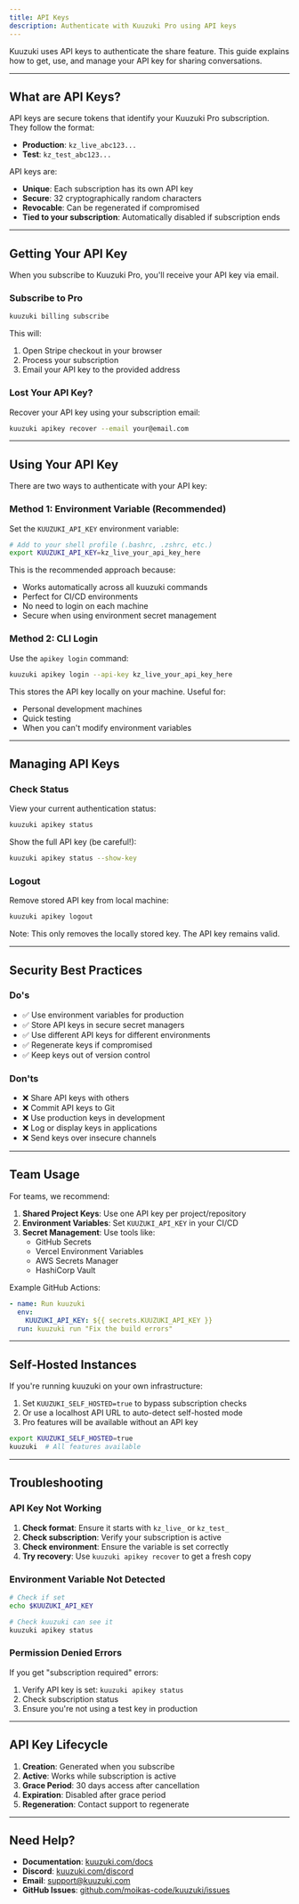 ```yaml
---
title: API Keys
description: Authenticate with Kuuzuki Pro using API keys
---
```


Kuuzuki uses API keys to authenticate the share feature. This guide explains how to get, use, and manage your API key for sharing conversations.

---

## What are API Keys?

API keys are secure tokens that identify your Kuuzuki Pro subscription. They follow the format:
- **Production**: `kz_live_abc123...` 
- **Test**: `kz_test_abc123...`

API keys are:
- **Unique**: Each subscription has its own API key
- **Secure**: 32 cryptographically random characters
- **Revocable**: Can be regenerated if compromised
- **Tied to your subscription**: Automatically disabled if subscription ends

---

## Getting Your API Key

When you subscribe to Kuuzuki Pro, you'll receive your API key via email.

### Subscribe to Pro

```bash
kuuzuki billing subscribe
```

This will:
1. Open Stripe checkout in your browser
2. Process your subscription
3. Email your API key to the provided address

### Lost Your API Key?

Recover your API key using your subscription email:

```bash
kuuzuki apikey recover --email your@email.com
```

---

## Using Your API Key

There are two ways to authenticate with your API key:

### Method 1: Environment Variable (Recommended)

Set the `KUUZUKI_API_KEY` environment variable:

```bash
# Add to your shell profile (.bashrc, .zshrc, etc.)
export KUUZUKI_API_KEY=kz_live_your_api_key_here
```

This is the recommended approach because:
- Works automatically across all kuuzuki commands
- Perfect for CI/CD environments
- No need to login on each machine
- Secure when using environment secret management

### Method 2: CLI Login

Use the `apikey login` command:

```bash
kuuzuki apikey login --api-key kz_live_your_api_key_here
```

This stores the API key locally on your machine. Useful for:
- Personal development machines
- Quick testing
- When you can't modify environment variables

---

## Managing API Keys

### Check Status

View your current authentication status:

```bash
kuuzuki apikey status
```

Show the full API key (be careful!):

```bash
kuuzuki apikey status --show-key
```

### Logout

Remove stored API key from local machine:

```bash
kuuzuki apikey logout
```

Note: This only removes the locally stored key. The API key remains valid.

---

## Security Best Practices

### Do's
- ✅ Use environment variables for production
- ✅ Store API keys in secure secret managers
- ✅ Use different API keys for different environments
- ✅ Regenerate keys if compromised
- ✅ Keep keys out of version control

### Don'ts
- ❌ Share API keys with others
- ❌ Commit API keys to Git
- ❌ Use production keys in development
- ❌ Log or display keys in applications
- ❌ Send keys over insecure channels

---

## Team Usage

For teams, we recommend:

1. **Shared Project Keys**: Use one API key per project/repository
2. **Environment Variables**: Set `KUUZUKI_API_KEY` in your CI/CD
3. **Secret Management**: Use tools like:
   - GitHub Secrets
   - Vercel Environment Variables
   - AWS Secrets Manager
   - HashiCorp Vault

Example GitHub Actions:

```yaml
- name: Run kuuzuki
  env:
    KUUZUKI_API_KEY: ${{ secrets.KUUZUKI_API_KEY }}
  run: kuuzuki run "Fix the build errors"
```

---

## Self-Hosted Instances

If you're running kuuzuki on your own infrastructure:

1. Set `KUUZUKI_SELF_HOSTED=true` to bypass subscription checks
2. Or use a localhost API URL to auto-detect self-hosted mode
3. Pro features will be available without an API key

```bash
export KUUZUKI_SELF_HOSTED=true
kuuzuki  # All features available
```

---

## Troubleshooting

### API Key Not Working

1. **Check format**: Ensure it starts with `kz_live_` or `kz_test_`
2. **Check subscription**: Verify your subscription is active
3. **Check environment**: Ensure the variable is set correctly
4. **Try recovery**: Use `kuuzuki apikey recover` to get a fresh copy

### Environment Variable Not Detected

```bash
# Check if set
echo $KUUZUKI_API_KEY

# Check kuuzuki can see it
kuuzuki apikey status
```

### Permission Denied Errors

If you get "subscription required" errors:
1. Verify API key is set: `kuuzuki apikey status`
2. Check subscription status
3. Ensure you're not using a test key in production

---

## API Key Lifecycle

1. **Creation**: Generated when you subscribe
2. **Active**: Works while subscription is active
3. **Grace Period**: 30 days access after cancellation
4. **Expiration**: Disabled after grace period
5. **Regeneration**: Contact support to regenerate

---

## Need Help?

- **Documentation**: [kuuzuki.com/docs](https://kuuzuki.com/docs)
- **Discord**: [kuuzuki.com/discord](https://kuuzuki.com/discord)
- **Email**: support@kuuzuki.com
- **GitHub Issues**: [github.com/moikas-code/kuuzuki/issues](https://github.com/moikas-code/kuuzuki/issues)